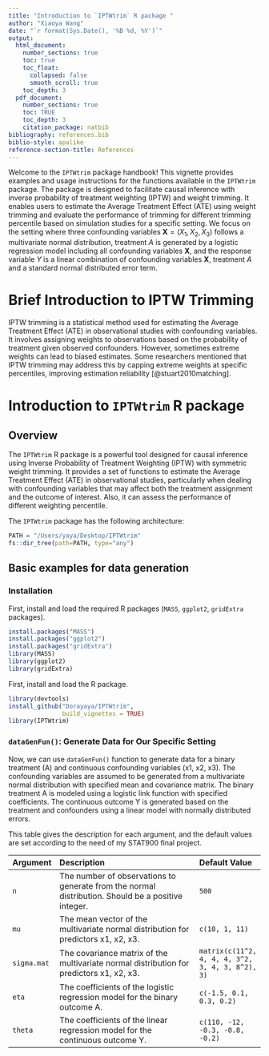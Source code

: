 ```yaml
---
title: "Introduction to `IPTWtrim` R package "
author: "Xiaoya Wang"
date: "`r format(Sys.Date(), '%B %d, %Y')`"
output: 
  html_document:
    number_sections: true
    toc: true
    toc_float:
      collapsed: false
      smooth_scroll: true
    toc_depth: 3
  pdf_document:
    number_sections: true
    toc: TRUE
    toc_depth: 3
    citation_package: natbib
bibliography: references.bib
biblio-style: apalike
reference-section-title: References
---
```


Welcome to the `IPTWtrim` package handbook! This vignette provides examples and usage instructions for the functions available in the `IPTWtrim` package. The package is designed to facilitate causal inference with inverse probability of treatment weighting (IPTW) and weight trimming. It enables users to estimate the Average Treatment Effect (ATE) using weight trimming and evaluate the performance of trimming for different trimming percentile based on simulation studies for a specific setting. We focus on the setting where three confounding variables $\mathbf{X}=(X_1, X_2, X_3)$ follows a multivariate normal distribution, treatment $A$ is generated by a logistic regression model including all confounding variables $\textbf{X}$, and the response variable $Y$ is a linear combination of confounding variables $\textbf{X}$, treatment $A$ and a standard normal distributed error term.

# Brief Introduction to IPTW Trimming

IPTW trimming is a statistical method used for estimating the Average Treatment Effect (ATE) in observational studies with confounding variables. It involves assigning weights to observations based on the probability of treatment given observed confounders. However, sometimes extreme weights can lead to biased estimates. Some researchers mentioned that IPTW trimming may address this by capping extreme weights at specific percentiles, improving estimation reliability [@stuart2010matching]. 


# Introduction to `IPTWtrim` R package


## Overview

The `IPTWtrim` R package is a powerful tool designed for causal inference using Inverse Probability of Treatment Weighting (IPTW) with symmetric weight trimming. It provides a set of functions to estimate the Average Treatment Effect (ATE) in observational studies, particularly when dealing with confounding variables that may affect both the treatment assignment and the outcome of interest. Also, it can assess the performance of different weighting percentile. 

The `IPTWtrim` package has the following architecture: 
```r
PATH = "/Users/yaya/Desktop/IPTWtrim"
fs::dir_tree(path=PATH, type="any")
```

## Basic examples for data generation 
### Installation
First, install and load the required R packages (`MASS`, `ggplot2`, `gridExtra` packages).
```r
install.packages("MASS")
install.packages("ggplot2")
install.packages("gridExtra")
library(MASS)
library(ggplot2)
library(gridExtra)
```


First, install and load the R package. 
```r
library(devtools)
install_github("Dorayaya/IPTWtrim",
               build_vignettes = TRUE)
library(IPTWtrim)
```


### `dataGenFun()`: Generate Data for Our Specific Setting

Now, we can use `dataGenFun()` function to generate data for a binary treatment (A) and continuous confounding variables (x1, x2, x3). The confounding variables are assumed to be generated from a multivariate normal distribution with specified mean and covariance matrix. The binary treatment A is modeled using a logistic link function with specified coefficients. The continuous outcome Y is generated based on the treatment and confounders using a linear model with normally distributed errors. 

This table gives the description for each argument, and the default values are set according to the need of my STAT900 final project.

| Argument    | Description                                                                                           | Default Value     |
|:------------|:------------------------------------------------------------------------------------------------------|:------------------|
| `n`         | The number of observations to generate from the normal distribution. Should be a positive integer.  | `500`               |
| `mu`        | The mean vector of the multivariate normal distribution for predictors x1, x2, x3.                 | `c(10, 1, 11)`    |
| `sigma.mat` | The covariance matrix of the multivariate normal distribution for predictors x1, x2, x3.           | `matrix(c(11^2, 4, 4, 4, 3^2, 3, 4, 3, 8^2), 3)`         |
| `eta`       | The coefficients of the logistic regression model for the binary outcome A.                        | `c(-1.5, 0.1, 0.3, 0.2)` |
| `theta`     | The coefficients of the linear regression model for the continuous outcome Y.                       | `c(110, -12, -0.3, -0.8, -0.2)` |



